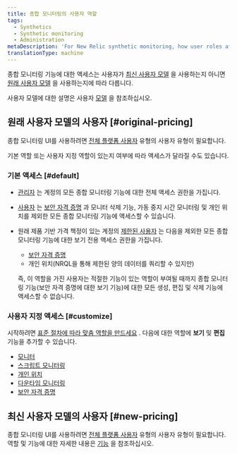 ```yaml
---
title: 종합 모니터링의 사용자 역할
tags:
  - Synthetics
  - Synthetic monitoring
  - Administration
metaDescription: 'For New Relic synthetic monitoring, how user roles affect your access to features.'
translationType: machine
---
```


종합 모니터링 기능에 대한 액세스는 사용자가 [최신 사용자 모델](#new-pricing) 을 사용하는지 아니면 [원래 사용자 모델](#original-pricing) 을 사용하는지에 따라 다릅니다.

사용자 모델에 대한 설명은 사용자 [모델](/docs/accounts/original-accounts-billing/original-users-roles/overview-user-models) 을 참조하십시오.

## 원래 사용자 모델의 사용자 [#original-pricing]

종합 모니터링 UI를 사용하려면 [전체 플랫폼 사용자](/docs/accounts/accounts-billing/new-relic-one-pricing-users/users-roles#user-type) 유형의 사용자 유형이 필요합니다.

기본 역할 또는 사용자 지정 역할이 있는지 여부에 따라 액세스가 달라질 수도 있습니다.

### 기본 액세스 [#default]

* [관리자](/docs/accounts/original-accounts-billing/original-users-roles/users-roles-original-user-model#roles) 는 계정의 모든 종합 모니터링 기능에 대한 전체 액세스 권한을 가집니다.

* [사용자](/docs/accounts-partnerships/accounts/account-billing-usage/users-roles#roles) 는 [보안 자격 증명](/docs/synthetics/new-relic-synthetics/using-monitors/secure-credentials-store-credentials-information-scripted-browsers) 과 모니터 삭제 기능, 가동 중지 시간 모니터링 및 개인 위치를 제외한 모든 종합 모니터링 기능에 액세스할 수 있습니다.

* 원래 제품 기반 가격 책정이 있는 계정의 [제한된 사용자](/docs/accounts-partnerships/accounts/account-billing-usage/users-roles#roles) 는 다음을 제외한 모든 종합 모니터링 기능에 대한 보기 전용 액세스 권한을 가집니다.

  * [보안 자격 증명](/docs/synthetics/new-relic-synthetics/using-monitors/secure-credentials-store-credentials-information-scripted-browsers)
  * 개인 위치(NRQL을 통해 제한된 양의 데이터를 쿼리할 수 있지만)

  즉, 이 역할을 가진 사용자는 적절한 기능이 있는 역할이 부여될 때까지 종합 모니터링 기능(보안 자격 증명에 대한 보기 기능)에 대한 모든 생성, 편집 및 삭제 기능에 액세스할 수 없습니다.

### 사용자 지정 액세스 [#customize]

시작하려면 [표준 절차에 따라 맞춤 역할을 만드세요](/docs/accounts/accounts/roles-permissions/add-roles-permissions#create/docs/accounts/accounts/roles-permissions/add-roles-permissions#create) . 다음에 대한 역할에 **보기** 및 **편집** 기능을 추가할 수 있습니다.

* [모니터](/docs/synthetics/new-relic-synthetics/using-monitors)
* [스크립트 모니터링](/docs/synthetics/new-relic-synthetics/scripting-monitors/write-synthetics-api-tests)
* [개인 위치](/docs/synthetics/new-relic-synthetics/private-locations/private-locations-overview-monitor-internal-sites-add-new-locations)
* [다운타임 모니터링](/docs/synthetics/new-relic-synthetics/using-monitors/monitor-downtimes-disable-monitoring-during-scheduled-maintenance-times)
* [보안 자격 증명](/docs/synthetics/new-relic-synthetics/using-monitors/secure-credentials-store-credentials-information-scripted-browsers)

## 최신 사용자 모델의 사용자 [#new-pricing]

종합 모니터링 UI를 사용하려면 [전체 플랫폼 사용자](/docs/accounts/accounts-billing/new-relic-one-pricing-users/users-roles#user-type) 유형의 사용자 유형이 필요합니다.역할 및 기능에 대한 자세한 내용은 [기능](/docs/accounts/accounts-billing/new-relic-one-user-management/user-capabilities) 을 참조하십시오.
